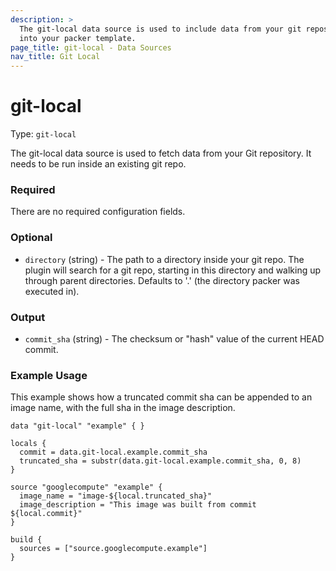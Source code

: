 ```yaml
---
description: >
  The git-local data source is used to include data from your git repository
  into your packer template.
page_title: git-local - Data Sources
nav_title: Git Local
---
```


# git-local

Type: `git-local`

The git-local data source is used to fetch data from your Git repository.
It needs to be run inside an existing git repo.


### Required

There are no required configuration fields.


### Optional

- `directory` (string) - The path to a directory inside your git repo. The plugin will
search for a git repo, starting in this directory and walking up through
parent directories. Defaults to '.' (the directory packer was executed in).


### Output

- `commit_sha` (string) - The checksum or "hash" value of the current HEAD commit.


### Example Usage

This example shows how a truncated commit sha can be appended
to an image name, with the full sha in the image description.

```hcl
data "git-local" "example" { }

locals {
  commit = data.git-local.example.commit_sha
  truncated_sha = substr(data.git-local.example.commit_sha, 0, 8)
}

source "googlecompute" "example" {
  image_name = "image-${local.truncated_sha}"
  image_description = "This image was built from commit ${local.commit}"
}

build {
  sources = ["source.googlecompute.example"]
}
```
